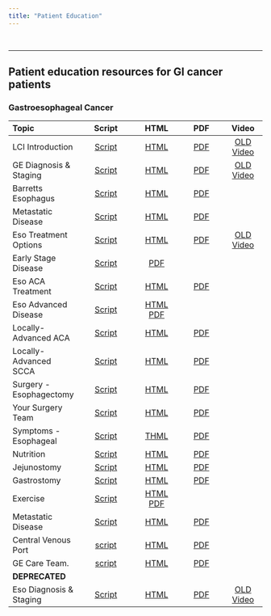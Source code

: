 ```yaml
---
title: "Patient Education"
---
```


<br/>

<hr/>

## Patient education resources for GI cancer patients

### Gastroesophageal Cancer

| Topic                    |                 Script                  |         HTML |        PDF                 |                        Video                         |
|:----------------|:-------------------:|:---------------:|:---------------:|:------------:|
| LCI Introduction         |  [Script](lci_intro_slides.html)     |       [HTML](lci_intro.html) | [PDF](lci_intro.pdf)  | [OLD Video](https://www.youtube.com/watch?v=aDkgurq17wE) |
| GE Diagnosis & Staging   |  [Script](ge_dx_staging.qmd) | [HTML](ge_dx_staging.html) | [PDF](ge_dx_staging.pdf) | [OLD Video](https://www.youtube.com/watch?v=aDkgurq17wE) |
| Barretts Esophagus       | [Script](eso_barretts.qmd)   | [HTML](eso_barretts.html) | [PDF](eso_barretts.pdf)  |  |
| Metastatic Disease       | [Script](ge_metastatic.qmd)  | [HTML](ge_metastatic.html) | [PDF](ge_metastatic.pdf)  |  |
| Eso Treatment Options    | [Script](eso_rx_options.qmd)  | [HTML](esx_tx_options.html) | [PDF](eso_rx_options.pdf) | [OLD Video](https://www.youtube.com/watch?v=Tk8cp3uL-lU) |
| Early Stage Disease     | [Script](slides/06-Eso_Early.html)  |   [PDF](slides/06-Eso_Early.pdf)    |                                                      |
| Eso ACA Treatment       | [Script](eso_aca_rx.qmd)  |  [HTML](eso_aca_rx.html) | [PDF](eso_aca_rx.pdf)    |                                                      |
| Eso Advanced Disease    |  [Script](eso_advanced.qmd)  | [HTML](eso_advanced.html) [PDF](eso_advanced.pdf)  |                                                      |
| Locally-Advanced ACA   | [Script](eso_aca_locally_advanced.qmd) | [HTML](eso_aca_locally_advanced.html) | [PDF](eso_aca_locally_advanced.pdf) |                  |
| Locally-Advanced SCCA  | [Script](eso_scca_locally_advanced.qmd) | [HTML](eso_scca_locally_advanced.html) | [PDF](eso_scca_locally_advanced.pdf) |                 |
| Surgery - Esophagectomy|[Script](eso_surgery.qmd)   |  [HTML](eso_surgery.html) | [PDF](eso_surgery.pdf)   |               |
| Your Surgery Team      | [Script](surgeon.qmd)     |    [HTML](surgeon.html) | [PDF](surgeon.pdf)     |                                                      |
| Symptoms - Esophageal  |[Script](eso_symptoms.qmd)     | [THML](eso_symptoms.html) |    [PDF](eso_symptoms.pdf)     |                                         |
| Nutrition              |[Script](nutrition.qmd)    | [HTML](nutrition.html) |  [PDF](nutrition.pdf)    |                                                      |
| Jejunostomy            |[Script](jejunostomy.qmd) | [HTML](jejunostomy.html)  | [PDF](jejunostomy.pdf)  |                                                      |
| Gastrostomy            |[Script](gastrostomy.qmd)   | [HTML](gastrostomy.html) | [PDF](gastrostomy.pdf)   |                                                      |
| Exercise               |[Script](exercise.qmd)    | [HTML](exercise.html)   [PDF](exercise.pdf)    |                                                      |
| Metastatic Disease      |[Script](ge_metastatic.qmd) |[HTML](ge_metastatic.html) | [PDF](eso_metastatic.pdf) |                                                      |
| Central Venous Port     |[script](cv_port.qmd)      |      [HTML](cv_port.html)      | [PDF](cv_port.pdf) | |                                                     |
| GE Care Team.           |[script](ge_care_team.qmd)      |      [HTML](ge_care_team.html)      | [PDF](ge_care_team.pdf) | |                                                     |
| **DEPRECATED**|
| Eso Diagnosis & Staging   |  [Script](eso_dx_staging.qmd) | [HTML](eso_dx_staging.html) | [PDF](eso_dx_staging.pdf) | [OLD Video](https://www.youtube.com/watch?v=aDkgurq17wE) |
